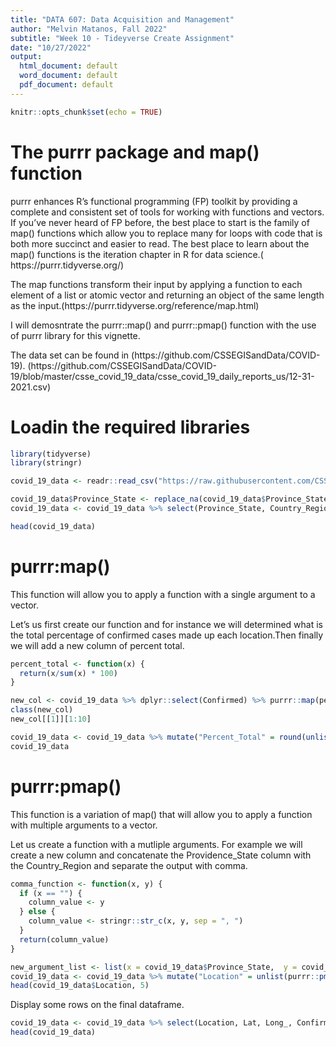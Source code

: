 ```yaml
---
title: "DATA 607: Data Acquisition and Management"
author: "Melvin Matanos, Fall 2022"
subtitle: "Week 10 - Tideyverse Create Assignment"
date: "10/27/2022"
output:
  html_document: default
  word_document: default
  pdf_document: default
---
```


```r
knitr::opts_chunk$set(echo = TRUE)
```

# The purrr package and map() function

purrr enhances R’s functional programming (FP) toolkit by providing a complete and consistent set of tools for working with functions and vectors. If you’ve never heard of FP before, the best place to start is the family of map() functions which allow you to replace many for loops with code that is both more succinct and easier to read. The best place to learn about the map() functions is the iteration chapter in R for data science.( https://purrr.tidyverse.org/)

The map functions transform their input by applying a function to each element of a list or atomic vector and returning an object of the same length as the input.(https://purrr.tidyverse.org/reference/map.html)

I will demosntrate the purrr::map() and purrr::pmap() function with the use of purrr library for this vignette.

The data set can be found in (https://github.com/CSSEGISandData/COVID-19).
(https://github.com/CSSEGISandData/COVID-19/blob/master/csse_covid_19_data/csse_covid_19_daily_reports_us/12-31-2021.csv) 

# Loadin the required libraries

```r
library(tidyverse)
library(stringr)
```


```r
covid_19_data <- readr::read_csv("https://raw.githubusercontent.com/CSSEGISandData/COVID-19/master/csse_covid_19_data/csse_covid_19_daily_reports_us/12-31-2021.csv")
```


```r
covid_19_data$Province_State <- replace_na(covid_19_data$Province_State, "")
covid_19_data <- covid_19_data %>% select(Province_State, Country_Region, Lat, Long_, Confirmed, Deaths) %>% arrange(desc(Confirmed)) 

head(covid_19_data)
```

# purrr:map()

This function will allow you to apply a function with a single argument to a vector.

 Let's us first create our function and for instance we will determined what is the total percentage of confirmed cases made up each location.Then finally we will add a new column of percent total.

```r
percent_total <- function(x) {
  return(x/sum(x) * 100)
}
```

 
```r
new_col <- covid_19_data %>% dplyr::select(Confirmed) %>% purrr::map(percent_total)
class(new_col)
new_col[[1]][1:10]
```

```r
covid_19_data <- covid_19_data %>% mutate("Percent_Total" = round(unlist(new_col),2))
covid_19_data
```

# purrr:pmap()

This function is a variation of map() that will allow you to apply a function with multiple arguments to a vector.

Let us create a function with a mutliple arguments. For example we will create a new column and concatenate the Providence_State column with the Country_Region and separate the output with comma.

```r
comma_function <- function(x, y) {
  if (x == "") {
    column_value <- y
  } else {
    column_value <- stringr::str_c(x, y, sep = ", ")
  }
  return(column_value)
}

``` 


```r
new_argument_list <- list(x = covid_19_data$Province_State,  y = covid_19_data$Country_Region )
covid_19_data <- covid_19_data %>% mutate("Location" = unlist(purrr::pmap(new_argument_list, comma_function)))
head(covid_19_data$Location, 5)
```


Display some rows on the final dataframe.

```r
covid_19_data <- covid_19_data %>% select(Location, Lat, Long_, Confirmed, Percent_Total, Deaths)
head(covid_19_data)
```








